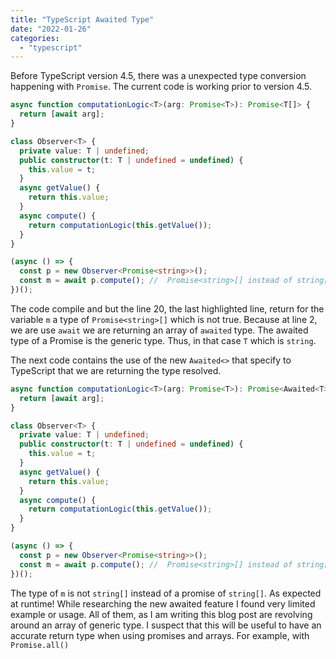 ```yaml
---
title: "TypeScript Awaited Type"
date: "2022-01-26"
categories:
  - "typescript"
---
```


Before TypeScript version 4.5, there was a unexpected type conversion happening with `Promise`. The current code is working prior to version 4.5.

```typescript {1, 2, 20}
async function computationLogic<T>(arg: Promise<T>): Promise<T[]> {
  return [await arg];
}

class Observer<T> {
  private value: T | undefined;
  public constructor(t: T | undefined = undefined) {
    this.value = t;
  }
  async getValue() {
    return this.value;
  }
  async compute() {
    return computationLogic(this.getValue());
  }
}

(async () => {
  const p = new Observer<Promise<string>>();
  const m = await p.compute(); //  Promise<string>[] instead of string[]
})();
```

The code compile and but the line 20, the last highlighted line, return for the variable `m` a type of `Promise<string>[]` which is not true. Because at line 2, we are use `await` we are returning an array of `awaited` type. The awaited type of a Promise is the generic type. Thus, in that case `T` which is `string`.

The next code contains the use of the new `Awaited<>` that specify to TypeScript that we are returning the type resolved.

```typescript {2}
async function computationLogic<T>(arg: Promise<T>): Promise<Awaited<T>[]> {
  return [await arg];
}

class Observer<T> {
  private value: T | undefined;
  public constructor(t: T | undefined = undefined) {
    this.value = t;
  }
  async getValue() {
    return this.value;
  }
  async compute() {
    return computationLogic(this.getValue());
  }
}

(async () => {
  const p = new Observer<Promise<string>>();
  const m = await p.compute(); //  Promise<string>[] instead of string[]
})();
```
The type of `m` is not `string[]` instead of a promise of `string[]`. As expected at runtime! While researching the new awaited feature I found very limited example or usage. All of them, as I am writing this blog post are revolving around an array of generic type. I suspect that this will be useful to have an accurate return type when using promises and arrays. For example, with `Promise.all()`